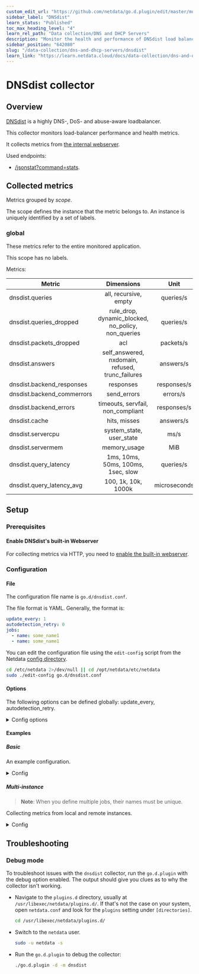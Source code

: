 ```yaml
---
custom_edit_url: "https://github.com/netdata/go.d.plugin/edit/master/modules/dnsdist/README.md"
sidebar_label: "DNSdist"
learn_status: "Published"
toc_max_heading_level: "4"
learn_rel_path: "Data collection/DNS and DHCP Servers"
description: "Monitor the health and performance of DNSdist load balancers with zero configuration, per-second metric granularity, and interactive visualizations."
sidebar_position: "642080"
slug: "/data-collection/dns-and-dhcp-servers/dnsdist"
learn_link: "https://learn.netdata.cloud/docs/data-collection/dns-and-dhcp-servers/dnsdist"
---
```

# DNSdist collector

## Overview

[DNSdist](https://dnsdist.org/) is a highly DNS-, DoS- and abuse-aware loadbalancer.

This collector monitors load-balancer performance and health metrics.

It collects metrics from [the internal webserver](https://dnsdist.org/guides/webserver.html).

Used endpoints:

- [/jsonstat?command=stats](https://dnsdist.org/guides/webserver.html#get--jsonstat).

## Collected metrics

Metrics grouped by *scope*.

The scope defines the instance that the metric belongs to. An instance is uniquely identified by a set of labels.

### global

These metrics refer to the entire monitored application.

This scope has no labels.

Metrics:

| Metric                     |                     Dimensions                     |     Unit     |
|----------------------------|:--------------------------------------------------:|:------------:|
| dnsdist.queries            |               all, recursive, empty                |  queries/s   |
| dnsdist.queries_dropped    | rule_drop, dynamic_blocked, no_policy, non_queries |  queries/s   |
| dnsdist.packets_dropped    |                        acl                         |  packets/s   |
| dnsdist.answers            |  self_answered, nxdomain, refused, trunc_failures  |  answers/s   |
| dnsdist.backend_responses  |                     responses                      | responses/s  |
| dnsdist.backend_commerrors |                    send_errors                     |   errors/s   |
| dnsdist.backend_errors     |         timeouts, servfail, non_compliant          | responses/s  |
| dnsdist.cache              |                    hits, misses                    |  answers/s   |
| dnsdist.servercpu          |              system_state, user_state              |     ms/s     |
| dnsdist.servermem          |                    memory_usage                    |     MiB      |
| dnsdist.query_latency      |         1ms, 10ms, 50ms, 100ms, 1sec, slow         |  queries/s   |
| dnsdist.query_latency_avg  |                100, 1k, 10k, 1000k                 | microseconds |

## Setup

### Prerequisites

#### Enable DNSdist's built-in Webserver

For collecting metrics via HTTP, you need to [enable the built-in webserver](https://dnsdist.org/guides/webserver.html).

### Configuration

#### File

The configuration file name is `go.d/dnsdist.conf`.

The file format is YAML. Generally, the format is:

```yaml
update_every: 1
autodetection_retry: 0
jobs:
  - name: some_name1
  - name: some_name1
```

You can edit the configuration file using the `edit-config` script from the
Netdata [config directory](/docs/configuring/configuration#the-netdata-config-directory).

```bash
cd /etc/netdata 2>/dev/null || cd /opt/netdata/etc/netdata
sudo ./edit-config go.d/dnsdist.conf
```

#### Options

The following options can be defined globally: update_every, autodetection_retry.

<details>
<summary>Config options</summary>

|         Name         | Description                                                                                               |        Default        | Required |
|:--------------------:|-----------------------------------------------------------------------------------------------------------|:---------------------:|:--------:|
|     update_every     | Data collection frequency.                                                                                |           1           |          |
| autodetection_retry  | Re-check interval in seconds. Zero means not to schedule re-check.                                        |           0           |          |
|         url          | Server URL.                                                                                               | http://127.0.0.1:8083 |   yes    |
|       username       | Username for basic HTTP authentication.                                                                   |                       |          |
|       password       | Password for basic HTTP authentication.                                                                   |                       |          |
|      proxy_url       | Proxy URL.                                                                                                |                       |          |
|    proxy_username    | Username for proxy basic HTTP authentication.                                                             |                       |          |
|    proxy_password    | Password for proxy basic HTTP authentication.                                                             |                       |          |
|       timeout        | HTTP request timeout.                                                                                     |           1           |          |
|        method        | HTTP request method.                                                                                      |          GET          |          |
|         body         | HTTP request body.                                                                                        |           -           |          |
|       headers        | HTTP request headers.                                                                                     |                       |          |
| not_follow_redirects | Redirect handling policy. Controls whether the client follows redirects.                                  |          no           |          |
|   tls_skip_verify    | Server certificate chain and hostname validation policy. Controls whether the client performs this check. |          no           |          |
|        tls_ca        | Certification authority that the client uses when verifying the server's certificates.                    |                       |          |
|       tls_cert       | Client TLS certificate.                                                                                   |                       |          |
|       tls_key        | Client TLS key.                                                                                           |                       |          |

</details>

#### Examples

##### Basic

An example configuration.
<details>
<summary>Config</summary>

```yaml
jobs:
  - name: local
    url: http://127.0.0.1:8083
    headers:
      X-API-Key: your-api-key # static pre-shared authentication key for access to the REST API (api-key).
```

</details>

##### Multi-instance

> **Note**: When you define multiple jobs, their names must be unique.

Collecting metrics from local and remote instances.

<details>
<summary>Config</summary>

```yaml
jobs:
  - name: local
    url: http://127.0.0.1:8083
    headers:
      X-API-Key: 'your-api-key' # static pre-shared authentication key for access to the REST API (api-key).

  - name: remote
    url: http://203.0.113.0:8083
    headers:
      X-API-Key: 'your-api-key'
```

</details>

## Troubleshooting

### Debug mode

To troubleshoot issues with the `dnsdist` collector, run the `go.d.plugin` with the debug option enabled. The output
should give you clues as to why the collector isn't working.

- Navigate to the `plugins.d` directory, usually at `/usr/libexec/netdata/plugins.d/`. If that's not the case on
  your system, open `netdata.conf` and look for the `plugins` setting under `[directories]`.

  ```bash
  cd /usr/libexec/netdata/plugins.d/
  ```

- Switch to the `netdata` user.

  ```bash
  sudo -u netdata -s
  ```

- Run the `go.d.plugin` to debug the collector:

  ```bash
  ./go.d.plugin -d -m dnsdist
  ```
